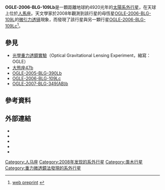 {{noteTA
|G1=Astronomy
|G2=物理学
}}
{{Planetbox begin
| name = OGLE-2006-BLG-109Lb
}}
{{Planetbox star
| star = [[OGLE-2006-BLG-109L|OGLE-2006-BLG-109L]]
| constell = [[人馬座|人馬座]]
| ra =  {{RA|17|52|35}}
| dec = {{DEC|–30|05|16}}
| app_mag = 17.17
| dist_ly = 4,920 ± 390
| dist_pc = 1,510 ± 120
| class = 
}}
{{Planetbox separation
| separation = 2.3 ± 0.5
}}
{{Planetbox orbit
| semimajor = <!--semimajor axis, in astronomical units (AU)-->
| semimajor_no_units = <!--semimajor axis (no units provided by template)-->
| eccentricity = <!--orbital eccentricity-->
| period = 1790 ± 548
| period_year = <!--orbital period in years (optional, can use period instead)-->
| inclination = 64 ± 8
| arg_peri = <!--argument of periastron, in degrees-->
| t_peri = <!--time of periastron (Julian date, JD; can use t_peri_no_jd instead)-->
| t_peri_no_jd = <!--time of periastron (no calendar specified; can use t_peri instead)-->
| t_transit = <!--time of transit (Julian date, JD; can use t_transit_no_jd instead))-->
| t_transit_no_jd = <!--time of transit (no calendar specified; can use t_transit instead)-->
| t_approach = <!--time of closest approach (Julian date, JD)-->
| semi-amp = <!--velocity semi-amplitude (m/s)-->
}}
{{Planetbox character
| mass = 0.727 ± 0.06
| mass_earth = <!--mass in multiples of Earth's mass (optional, can use mass instead)-->
| radius = <!-- ~1.044 (speculative) -->
| radius_earth = <!--radius in multiples of Earth's radius (optional, can use radius instead)-->
| density = <!--average density-->
| gravity = <!--surface gravity in m/s²-->
| gravity_earth = <!--surface gravity in multiples of Earth's surface gravity-->
| temperature = ~102
}}
{{Planetbox discovery
| discovery_date = 2008年2月14日
| discoverers = Gaudi and <br />Bennett ''et al.''
| discovery_method = [[微引力透镜|微引力透镜]]
| discovery_site = <!--discovery site-->
| discovery_status = 已發表論文
}}
{{Planetbox catalog
| names=EWS 2006-BUL-109Lb 
}}
{{Planetbox reference
| star=OGLE-06-109L
| planet=b
| simbad=NAME+OGLE-2006-BLG-109Lb 
}}
{{Planetbox end}}

'''OGLE-2006-BLG-109Lb'''是一顆距離地球約4920光年的[[太陽系外行星|太陽系外行星]]，在天球上位於[[人馬座|人馬座]]。天文學家於2008年觀測到該行星的母恆星[[OGLE-2006-BLG-109L|OGLE-2006-BLG-109L]]的[[微引力透镜|微引力透镜]]現象，而發現了該行星與另一顆行星[[OGLE-2006-BLG-109Lc|OGLE-2006-BLG-109Lc]]<ref name="disc">{{cite journal | url=http://www.sciencemag.org/cgi/content/abstract/319/5865/927 | title=Discovery of a Jupiter/Saturn Analog with Gravitational Microlensing | journal=[[科学_(期刊)|Science]] | volume=319 | issue=5865 | year=2008 | pages=927–930 | doi=10.1126/science.1151947 | pmid=18276883 | last1=Gaudi | first1=B. S. | first2=B.S. | last2=Bennett | first3=DP | last3=Udalski | last4=Gould | first4=A | last5=Christie | first5=GW | last6=Maoz | first6=D | last7=Dong | first7=S | last8=McCormick | first8=J | last9=Szymanski | first9=MK | display-authors=1 | bibcode=2008Sci...319..927G | arxiv=0802.1920 | access-date=2016-09-27 | archive-date=2010-05-31 | archive-url=https://web.archive.org/web/20100531174150/http://www.sciencemag.org/cgi/content/abstract/319/5865/927 | dead-url=no }} [http://arxiv.org/abs/0802.1920 web preprint] {{Wayback|url=http://arxiv.org/abs/0802.1920 |date=20170204004923 }}</ref>。

== 參見 ==
* [[光學重力透鏡實驗|光學重力透鏡實驗]]（Optical Gravitational Lensing Experiment，縮寫：OGLE） 
* [[大熊座47b|大熊座47b]]
* [[OGLE-2005-BLG-390Lb|OGLE-2005-BLG-390Lb]]
* [[OGLE-2006-BLG-109Lc|OGLE-2006-BLG-109Lc]]
* [[OGLE-2007-BLG-349(AB)b|OGLE-2007-BLG-349(AB)b]]

== 參考資料 ==
{{Reflist}}

== 外部連結 ==
* {{cite web |url=http://www.space.com/scienceastronomy/080214-planets-found.html |title=Solar System Like Ours Found |accessdate=2008-06-27 |work=[[Space.com|Space.com]] |date=2008-02-14 |first=Robert Roy |last=Britt |archive-date=2012-03-23 |archive-url=https://www.webcitation.org/66O7TDHa4?url=http://www.space.com/4965-solar-system.html |dead-url=yes }}
* {{cite web |url=http://www.astronomy.ohio-state.edu/~microfun/ob06109/ |title=Discovery of a Jupiter/Saturn Analog in OGLE-2006-BLG-109 |accessdate=2008-06-27 |work=MicroFUN |archive-date=2012-03-23 |archive-url=https://www.webcitation.org/66O7USUjl?url=http://www.astronomy.ohio-state.edu/~microfun/ob06109/ |dead-url=no }}
* {{cite web |url=http://www.artemis-uk.org/highlights/unlonely_planets/ |title=The unlonely planets — Discovery of a Jupiter/Saturn analogue |accessdate=2008-06-27 |work=ARTEMiS |date=2006-02-11 |first=Martin |last=Dominik |archive-date=2012-03-23 |archive-url=https://www.webcitation.org/66O7UzApI?url=http://www.artemis-uk.org/highlights/unlonely_planets/ |dead-url=yes }}
* {{cite web |url=http://www.nytimes.com/2008/02/14/science/space/14cnd-planet.html?_r=1&oref=slogin |title=Scientists Find Solar System Like Ours |accessdate=2008-06-27 |work=[[纽约时报|The New York Times]] |date=2008-02-14 |first=Dennis |last=Overbye |archive-date=2015-11-06 |archive-url=https://web.archive.org/web/20151106220326/http://www.nytimes.com/2008/02/14/science/space/14cnd-planet.html?_r=1&oref=slogin |dead-url=no }}
* {{cite web |url=http://news.bbc.co.uk/2/hi/science/nature/7333155.stm |title=Solar System's 'look-alike' found |accessdate=2008-06-27 |work=[[英國廣播公司新聞|BBC News]] |date=2008-04-06 |first=Paul |last=Rincon |archive-date=2012-03-23 |archive-url=https://www.webcitation.org/66O7X5AIP?url=http://news.bbc.co.uk/2/hi/science/nature/7333155.stm |dead-url=no }}

{{Sky|17|52|35|-|30|05|16|4900}}

{{DEFAULTSORT:Ogle-2006-Blg-109lb}}
[[Category:人马座|Category:人马座]]
[[Category:2008年发现的系外行星|Category:2008年发现的系外行星]]
[[Category:类木行星|Category:类木行星]]
[[Category:重力微透鏡法發現的系外行星|Category:重力微透鏡法發現的系外行星]]